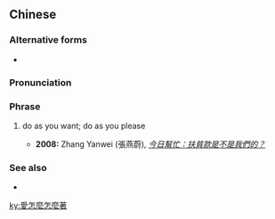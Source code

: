 {{also|爱怎么怎么着}}
==Chinese==
{{zh-forms|s=爱怎么怎么着|type=1221}}

===Alternative forms===
* {{zh-l|愛怎麼著怎麼著/爱怎么着怎么着}}

===Pronunciation===
{{zh-pron
|m=ài zěnme zěnme zhāo
|cat=ph
}}

===Phrase===
{{zh-phrase}}

# {{lb|zh|colloquial}} do as you want; do as you please
#* '''2008:''' Zhang Yanwei (張燕蔚), ''[http://www.hbgd.net/html/200908/18/145617476.htm 今日幫忙：扶貧款是不是我們的？]''
#*: {{zh-x|@^李 @^玉深 說：「 他們 （養 雞 戶） 要{yāo}求 就 是 說，你 就 把 這 錢 給 我們，我們 愛.怎麼.著{zhāo}.怎麼.著{zhāo} 吧，我 說 你 '''愛.怎麼.怎麼.著{zhāo}''' 不行 啊，我 得 為 一 個 村 的 資金 負責，我 到 時候 給 國家 流失 了 資金，老百姓 的 錢 見-不{bu}到，我 有 責任。」|Li Yushen said, "They (the family raising chickens) request that you give this money to us and that we can '''do with it as we please'''. I said '''this''' just won't do - I'm responsible for the money of the village. If the people's money disappears and cannot be recovered, I will be responsible."}}

===See also===
* {{zh-l|愛誰誰}}

[[ky:愛怎麼怎麼著]]